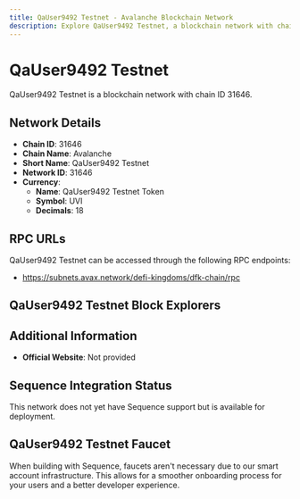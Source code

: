 ```yaml
--- 
title: QaUser9492 Testnet - Avalanche Blockchain Network
description: Explore QaUser9492 Testnet, a blockchain network with chain ID 31646. Learn about its native currency, QaUser9492 Testnet Token, and how to interact with the network.
---
```


# QaUser9492 Testnet

QaUser9492 Testnet is a blockchain network with chain ID 31646.

## Network Details

- **Chain ID**: 31646
- **Chain Name**: Avalanche
- **Short Name**: QaUser9492 Testnet
- **Network ID**: 31646
- **Currency**: 
  - **Name**: QaUser9492 Testnet Token
  - **Symbol**: UVI
  - **Decimals**: 18

## RPC URLs

QaUser9492 Testnet can be accessed through the following RPC endpoints:

- https://subnets.avax.network/defi-kingdoms/dfk-chain/rpc

## QaUser9492 Testnet Block Explorers



## Additional Information

- **Official Website**: Not provided

## Sequence Integration Status

This network does not yet have Sequence support but is available for deployment.

## QaUser9492 Testnet Faucet

When building with Sequence, faucets aren't necessary due to our smart account infrastructure. This allows for a smoother onboarding process for your users and a better developer experience.
